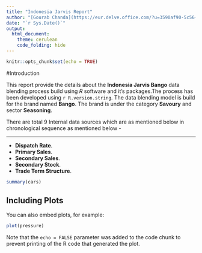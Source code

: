 ---
title: "Indonesia Jarvis Report"
author: "[Gourab Chanda](https://eur.delve.office.com/?u=3590af90-5c56-4bab-b266-774c53b44384&v=work)"
date: "`r Sys.Date()`"
output: 
  html_document:
    theme: cerulean
    code_folding: hide
---

```{r setup, include=FALSE}
knitr::opts_chunk$set(echo = TRUE)
```

#Introduction

This report provide the details about the **Indonesia Jarvis Bango** data blending process build using *R* software and it's packages.The process has been developed using `r R.version.string`. The data blending model is build for the brand named **Bango**. The brand is under the category **Savoury** and sector **Seasoning**. 

There are total 9 Internal data sources which are as mentioned below in chronological sequence as mentioned below -

* **
* **Dispatch Rate**.
* **Primary Sales**.
* **Secondary Sales**.
* **Secondary Stock**.
* **Trade Term Structure**.

```{r cars}
summary(cars)
```

## Including Plots

You can also embed plots, for example:

```{r pressure, echo=FALSE}
plot(pressure)
```

Note that the `echo = FALSE` parameter was added to the code chunk to prevent printing of the R code that generated the plot.
